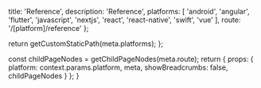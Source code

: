 
  title: 'Reference',
  description: 'Reference',
  platforms: [
    'android',
    'angular',
    'flutter',
    'javascript',
    'nextjs',
    'react',
    'react-native',
    'swift',
    'vue'
  ],
  route: '/[platform]/reference'
};

  return getCustomStaticPath(meta.platforms);
};

  const childPageNodes = getChildPageNodes(meta.route);
  return {
    props: {
      platform: context.params.platform,
      meta,
      showBreadcrumbs: false,
      childPageNodes
    }
  };
}

<Overview childPageNodes={props.childPageNodes} />
